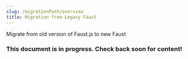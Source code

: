 ```yaml
---
slug: /migrationPath/overview
title: Migration from Legacy Faust
---
```

Migrate from old version of Faust.js to new Faust

### This document is in progress. Check back soon for content!